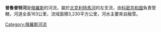 {{Unreferenced|time=2021-12-15T16:16:27+00:00}}
'''普魯普特河'''是[[俄羅斯|俄羅斯]]的河流，屬於[[北克利特馬河|北克利特馬河]]的左支流，由[[科密共和國|科密共和國]]負責管轄，河道全長163公里，流域面積3,230平方公里，河水主要來自融雪。

{{Russia-geo-stub}}
[[Category:俄羅斯河流|Category:俄羅斯河流]]